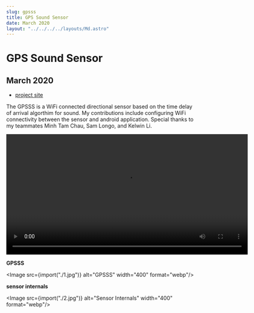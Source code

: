 ```yaml
---
slug: gpsss
title: GPS Sound Sensor
date: March 2020
layout: "../../../../layouts/Md.astro"
---
```



# GPS Sound Sensor

## March 2020

- [project site](http://projects.eng.uci.edu/projects/2019-2020/gps-sound-sensor-rescue-assistance)

The GPSSS is a WiFi connected directional sensor based on the time delay of
arrival algorthim for sound. My contributions include configuring WiFi
connectivity between the sensor and android application. Special thanks to my
teammates Minh Tam Chau, Sam Longo, and Kelwin Li.

<video width="640" controls>
  <source src="/videos/gpsss_vid.mp4" type="video/mp4"/>
  Your browser does not support the video tag.
</video>

**GPSSS**

<Image src={import("./1.jpg")} alt="GPSSS" width="400" format="webp"/>

**sensor internals**

<Image src={import("./2.jpg")} alt="Sensor Internals" width="400" format="webp"/>
